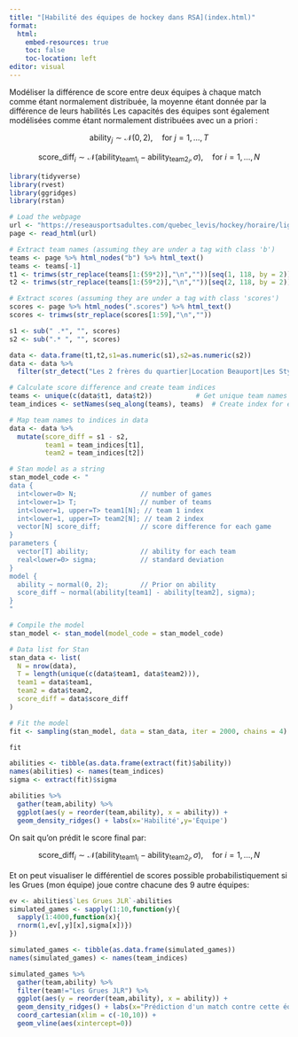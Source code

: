 ```yaml
---
title: "[Habilité des équipes de hockey dans RSA](index.html)"
format:
  html:
    embed-resources: true
    toc: false
    toc-location: left
editor: visual
---
```


Modéliser la différence de score entre deux équipes à chaque match comme étant normalement distribuée, la moyenne étant donnée par la différence de leurs habilités Les capacités des équipes sont également modélisées comme étant normalement distribuées avec un a priori :

$$
\text{ability}_j \sim \mathcal{N}(0, 2), \quad \text{for } j = 1, \dots, T
$$

$$
\text{score\_diff}_i \sim \mathcal{N}(\text{ability}_{\text{team1}_i} - \text{ability}_{\text{team2}_i}, \sigma), \quad \text{for } i = 1, \dots, N
$$

```r
library(tidyverse)
library(rvest)
library(ggridges)
library(rstan)

# Load the webpage
url <- "https://reseausportsadultes.com/quebec_levis/hockey/horaire/ligue/103/a24-h25?date=saison&segment=saison_reg&equipe="
page <- read_html(url)

# Extract team names (assuming they are under a tag with class 'b')
teams <- page %>% html_nodes("b") %>% html_text()
teams <- teams[-1]
t1 <- trimws(str_replace(teams[1:(59*2)],"\n",""))[seq(1, 118, by = 2)]
t2 <- trimws(str_replace(teams[1:(59*2)],"\n",""))[seq(2, 118, by = 2)]

# Extract scores (assuming they are under a tag with class 'scores')
scores <- page %>% html_nodes(".scores") %>% html_text()
scores <- trimws(str_replace(scores[1:59],"\n",""))

s1 <- sub(" .*", "", scores)
s2 <- sub(".* ", "", scores)

data <- data.frame(t1,t2,s1=as.numeric(s1),s2=as.numeric(s2))
data <- data %>%
  filter(str_detect("Les 2 frères du quartier|Location Beauport|Les Styfes Sud|Hawks|Los Bambinos|Les Grues JLR|Pens|Beerkings|Matract|Blue Kings",t1))

# Calculate score difference and create team indices
teams <- unique(c(data$t1, data$t2))           # Get unique team names
team_indices <- setNames(seq_along(teams), teams)  # Create index for each team

# Map team names to indices in data
data <- data %>%
  mutate(score_diff = s1 - s2,
         team1 = team_indices[t1],
         team2 = team_indices[t2])

# Stan model as a string
stan_model_code <- "
data {
  int<lower=0> N;                // number of games
  int<lower=1> T;                // number of teams
  int<lower=1, upper=T> team1[N]; // team 1 index
  int<lower=1, upper=T> team2[N]; // team 2 index
  vector[N] score_diff;          // score difference for each game
}
parameters {
  vector[T] ability;             // ability for each team
  real<lower=0> sigma;           // standard deviation
}
model {
  ability ~ normal(0, 2);        // Prior on ability
  score_diff ~ normal(ability[team1] - ability[team2], sigma);
}
"

# Compile the model
stan_model <- stan_model(model_code = stan_model_code)

# Data list for Stan
stan_data <- list(
  N = nrow(data),
  T = length(unique(c(data$team1, data$team2))),
  team1 = data$team1,
  team2 = data$team2,
  score_diff = data$score_diff
)

# Fit the model
fit <- sampling(stan_model, data = stan_data, iter = 2000, chains = 4)
```

```r

fit

abilities <- tibble(as.data.frame(extract(fit)$ability))
names(abilities) <- names(team_indices)
sigma <- extract(fit)$sigma

abilities %>%
  gather(team,ability) %>%
  ggplot(aes(y = reorder(team,ability), x = ability)) +
  geom_density_ridges() + labs(x='Habilité',y='Équipe')

```

On sait qu'on prédit le score final par:

$$
\text{score\_diff}_i \sim \mathcal{N}(\text{ability}_{\text{team1}_i} - \text{ability}_{\text{team2}_i}, \sigma), \quad \text{for } i = 1, \dots, N
$$

Et on peut visualiser le différentiel de scores possible probabilistiquement si les Grues (mon équipe) joue contre chacune des 9 autre équipes:

```r
ev <- abilities$`Les Grues JLR`-abilities
simulated_games <- sapply(1:10,function(y){
  sapply(1:4000,function(x){
  rnorm(1,ev[,y][x],sigma[x])})  
})

simulated_games <- tibble(as.data.frame(simulated_games))
names(simulated_games) <- names(team_indices)

simulated_games %>%
  gather(team,ability) %>%
  filter(team!="Les Grues JLR") %>%
  ggplot(aes(y = reorder(team,ability), x = ability)) +
  geom_density_ridges() + labs(x="Prédiction d'un match contre cette équipe",y='Équipe') +
  coord_cartesian(xlim = c(-10,10)) +
  geom_vline(aes(xintercept=0))


```